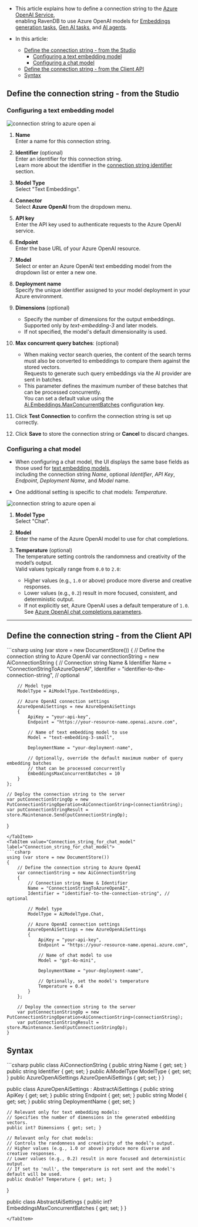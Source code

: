
<Admonition type="note" title="">

* This article explains how to define a connection string to the [Azure OpenAI Service](https://azure.microsoft.com/en-us/products/ai-services/openai-service),  
  enabling RavenDB to use Azure OpenAI models for [Embeddings generation tasks](../../../ai-integration/generating-embeddings/overview.mdx),
  [Gen AI tasks](../../../ai-integration/gen-ai-integration/gen-ai-overview.mdx), and [AI agents](../../../ai-integration/ai-agents/ai-agents_overview.mdx).    
    
* In this article:
  * [Define the connection string - from the Studio](../../../ai-integration/connection-strings/azure-open-ai.mdx#define-the-connection-string---from-the-studio)
    * [Configuring a text embedding model](../../../ai-integration/connection-strings/azure-open-ai.mdx#configuring-a-text-embedding-model)
    * [Configuring a chat model](../../../ai-integration/connection-strings/azure-open-ai.mdx#configuring-a-chat-model)
  * [Define the connection string - from the Client API](../../../ai-integration/connection-strings/azure-open-ai.mdx#define-the-connection-string---from-the-client-api)
  * [Syntax](../../../ai-integration/connection-strings/azure-open-ai.mdx#syntax) 
    
</Admonition>

## Define the connection string - from the Studio

### Configuring a text embedding model

![connection string to azure open ai](../assets/azure-open-ai-1.png)

1. **Name**  
   Enter a name for this connection string.

2. **Identifier** (optional)  
   Enter an identifier for this connection string.  
   Learn more about the identifier in the [connection string identifier](../../../ai-integration/connection-strings/connection-strings-overview.mdx#identifier) section.

3. **Model Type**  
   Select "Text Embeddings".

4. **Connector**  
   Select **Azure OpenAI** from the dropdown menu.

5. **API key**  
   Enter the API key used to authenticate requests to the Azure OpenAI service.

6. **Endpoint**  
   Enter the base URL of your Azure OpenAI resource.

7. **Model**  
   Select or enter an Azure OpenAI text embedding model from the dropdown list or enter a new one.

8. **Deployment name**  
   Specify the unique identifier assigned to your model deployment in your Azure environment.

9. **Dimensions** (optional)  
   * Specify the number of dimensions for the output embeddings.  
     Supported only by _text-embedding-3_ and later models.  
   * If not specified, the model's default dimensionality is used.

10. **Max concurrent query batches**: (optional)  
    * When making vector search queries, the content of the search terms must also be converted to embeddings to compare them against the stored vectors.  
      Requests to generate such query embeddings via the AI provider are sent in batches.
    * This parameter defines the maximum number of these batches that can be processed concurrently.  
      You can set a default value using the [Ai.Embeddings.MaxConcurrentBatches](../../../server/configuration/ai-integration-configuration.mdx#aiembeddingsmaxconcurrentbatches) configuration key.

11. Click **Test Connection** to confirm the connection string is set up correctly.

12. Click **Save** to store the connection string or **Cancel** to discard changes.

### Configuring a chat model

* When configuring a chat model, the UI displays the same base fields as those used for [text embedding models](../../../ai-integration/connection-strings/azure-open-ai.mdx#configuring-a-text-embedding-model),  
  including the connection string _Name_, optional _Identifier_, _API Key_, _Endpoint_, _Deployment Name_, and _Model_ name.

* One additional setting is specific to chat models: _Temperature_.

![connection string to azure open ai](../assets/azure-open-ai-2.png)

1. **Model Type**  
   Select "Chat".

2. **Model**  
   Enter the name of the Azure OpenAI model to use for chat completions.

3. **Temperature** (optional)  
   The temperature setting controls the randomness and creativity of the model’s output.  
   Valid values typically range from `0.0` to `2.0`:  
     * Higher values (e.g., `1.0` or above) produce more diverse and creative responses.
     * Lower values (e.g., `0.2`) result in more focused, consistent, and deterministic output.
     * If not explicitly set, Azure OpenAI uses a default temperature of `1.0`.  
       See [Azure OpenAI chat completions parameters](https://learn.microsoft.com/en-us/azure/ai-foundry/openai/reference#request-body-2).

---

## Define the connection string - from the Client API

<Tabs groupId='languageSyntax'>
<TabItem value="Connection_string_for_text_embedding_model" label="Connection_string_for_text_embedding_model">
```csharp
using (var store = new DocumentStore())
{
    // Define the connection string to Azure OpenAI
    var connectionString = new AiConnectionString
    {
        // Connection string Name & Identifier
        Name = "ConnectionStringToAzureOpenAI", 
        Identifier = "identifier-to-the-connection-string", // optional
        
        // Model type
        ModelType = AiModelType.TextEmbeddings,
        
        // Azure OpenAI connection settings
        AzureOpenAiSettings = new AzureOpenAiSettings
        {
            ApiKey = "your-api-key",
            Endpoint = "https://your-resource-name.openai.azure.com",
    
            // Name of text embedding model to use
            Model = "text-embedding-3-small",
    
            DeploymentName = "your-deployment-name",
    
            // Optionally, override the default maximum number of query embedding batches
            // that can be processed concurrently 
            EmbeddingsMaxConcurrentBatches = 10
        }
    };
    
    // Deploy the connection string to the server
    var putConnectionStringOp = new PutConnectionStringOperation<AiConnectionString>(connectionString);
    var putConnectionStringResult = store.Maintenance.Send(putConnectionStringOp);
}
```
</TabItem>
<TabItem value="Connection_string_for_chat_model" label="Connection_string_for_chat_model">
```csharp
using (var store = new DocumentStore())
{
    // Define the connection string to Azure OpenAI
    var connectionString = new AiConnectionString
    {
        // Connection string Name & Identifier
        Name = "ConnectionStringToAzureOpenAI", 
        Identifier = "identifier-to-the-connection-string", // optional
        
        // Model type
        ModelType = AiModelType.Chat,
        
        // Azure OpenAI connection settings
        AzureOpenAiSettings = new AzureOpenAiSettings
        {
            ApiKey = "your-api-key",
            Endpoint = "https://your-resource-name.openai.azure.com",
    
            // Name of chat model to use
            Model = "gpt-4o-mini",
    
            DeploymentName = "your-deployment-name",
            
            // Optionally, set the model's temperature
            Temperature = 0.4
        }
    };
    
    // Deploy the connection string to the server
    var putConnectionStringOp = new PutConnectionStringOperation<AiConnectionString>(connectionString);
    var putConnectionStringResult = store.Maintenance.Send(putConnectionStringOp);
}
```
</TabItem>
</Tabs>

## Syntax

<TabItem value="azure_open_ai_settings" label="azure_open_ai_settings">
```csharp
public class AiConnectionString
{
    public string Name { get; set; }
    public string Identifier { get; set; }
    public AiModelType ModelType { get; set; }
    public AzureOpenAiSettings AzureOpenAiSettings { get; set; }
}

public class AzureOpenAiSettings : AbstractAiSettings
{
    public string ApiKey { get; set; }
    public string Endpoint { get; set; }
    public string Model { get; set; }
    public string DeploymentName { get; set; }
    
    // Relevant only for text embedding models:
    // Specifies the number of dimensions in the generated embedding vectors.
    public int? Dimensions { get; set; }
    
    // Relevant only for chat models:
    // Controls the randomness and creativity of the model’s output.
    // Higher values (e.g., 1.0 or above) produce more diverse and creative responses.
    // Lower values (e.g., 0.2) result in more focused and deterministic output.
    // If set to 'null', the temperature is not sent and the model's default will be used.
    public double? Temperature { get; set; }
}

public class AbstractAiSettings
{
    public int? EmbeddingsMaxConcurrentBatches { get; set; }
}
```
</TabItem>
